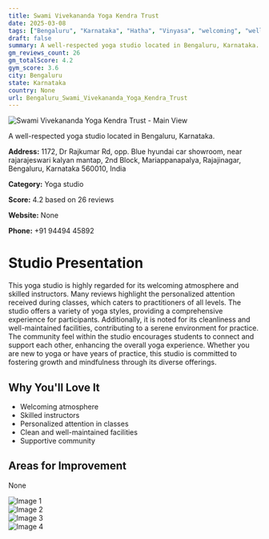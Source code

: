 ```yaml
---
title: Swami Vivekananda Yoga Kendra Trust
date: 2025-03-08
tags: ["Bengaluru", "Karnataka", "Hatha", "Vinyasa", "welcoming", "well-maintained", "Bengaluru"]  
draft: false
summary: A well-respected yoga studio located in Bengaluru, Karnataka.
gm_reviews_count: 26
gm_totalScore: 4.2
gym_score: 3.6
city: Bengaluru
state: Karnataka
country: None
url: Bengaluru_Swami_Vivekananda_Yoga_Kendra_Trust
---
```


<div className="aspect-[16/9] relative my-8">
  <img 
    src="https://lh5.googleusercontent.com/p/AF1QipMmk97UsBfZ6VVbiFhwxQP1lssBsg8ur-v4Zg8=w1920-h1080-k-no"
    alt="Swami Vivekananda Yoga Kendra Trust - Main View"
    className="object-cover absolute inset-0 w-full h-full rounded-lg"
  />
</div>

A well-respected yoga studio located in Bengaluru, Karnataka.

**Address:** 1172, Dr Rajkumar Rd, opp. Blue hyundai car showroom, near rajarajeswari kalyan mantap, 2nd Block, Mariappanapalya, Rajajinagar, Bengaluru, Karnataka 560010, India

**Category:** Yoga studio

**Score:** 4.2 based on 26 reviews

**Website:** None

**Phone:** +91 94494 45892

# Studio Presentation

This yoga studio is highly regarded for its welcoming atmosphere and skilled instructors. Many reviews highlight the personalized attention received during classes, which caters to practitioners of all levels. The studio offers a variety of yoga styles, providing a comprehensive experience for participants. Additionally, it is noted for its cleanliness and well-maintained facilities, contributing to a serene environment for practice.
The community feel within the studio encourages students to connect and support each other, enhancing the overall yoga experience. Whether you are new to yoga or have years of practice, this studio is committed to fostering growth and mindfulness through its diverse offerings.


## Why You'll Love It

- Welcoming atmosphere
- Skilled instructors
- Personalized attention in classes
- Clean and well-maintained facilities
- Supportive community

## Areas for Improvement

None

<div className="grid grid-cols-1 xl:grid-cols-2 gap-4 my-8">
<div className="aspect-[4/3] relative"><img src="https://lh3.googleusercontent.com/p/AF1QipMIrWUpe86snTdtHF43Kw-IsMNMAYc1jlOUbJM=w1920-h1080-k-no" alt="Image 1" className="object-cover absolute inset-0 w-full h-full rounded-lg" /></div>
<div className="aspect-[4/3] relative"><img src="https://lh5.googleusercontent.com/p/AF1QipM00hjHwLFTOMXTN0kln6k-UMNbGmW83wyIzyI=w1920-h1080-k-no" alt="Image 2" className="object-cover absolute inset-0 w-full h-full rounded-lg" /></div>
<div className="aspect-[4/3] relative"><img src="https://lh5.googleusercontent.com/p/AF1QipM-Gdu62c1DSzyLvw0kUFgR6A2a0P5ssdaRt_Y=w1920-h1080-k-no" alt="Image 3" className="object-cover absolute inset-0 w-full h-full rounded-lg" /></div>
<div className="aspect-[4/3] relative"><img src="https://lh5.googleusercontent.com/p/AF1QipPutQLD7jHaKc8js8HOc5ngUvWbj_ENczRoU2w=w1920-h1080-k-no" alt="Image 4" className="object-cover absolute inset-0 w-full h-full rounded-lg" /></div>
</div>